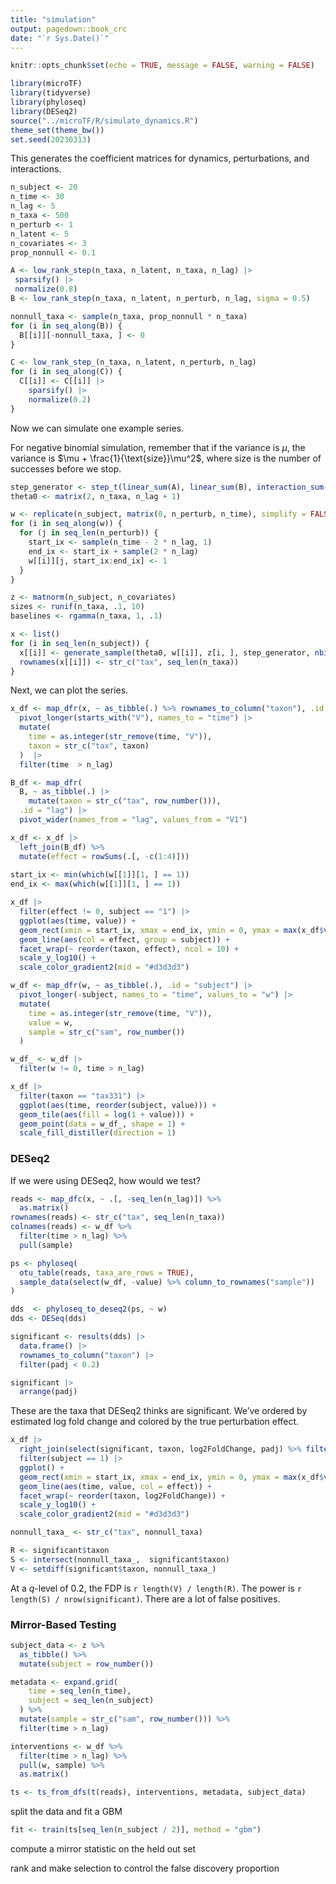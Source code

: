 ```yaml
---
title: "simulation"
output: pagedown::book_crc
date: "`r Sys.Date()`"
---
```


```r
knitr::opts_chunk$set(echo = TRUE, message = FALSE, warning = FALSE)
```

```r
library(microTF)
library(tidyverse)
library(phyloseq)
library(DESeq2)
source("../microTF/R/simulate_dynamics.R")
theme_set(theme_bw())
set.seed(20230313)
```

This generates the coefficient matrices for dynamics, perturbations, and
interactions.

```r
n_subject <- 20
n_time <- 30
n_lag <- 5
n_taxa <- 500
n_perturb <- 1
n_latent <- 5
n_covariates <- 3
prop_nonnull <- 0.1

A <- low_rank_step(n_taxa, n_latent, n_taxa, n_lag) |>
 sparsify() |>
 normalize(0.8)
B <- low_rank_step(n_taxa, n_latent, n_perturb, n_lag, sigma = 0.5)

nonnull_taxa <- sample(n_taxa, prop_nonnull * n_taxa)
for (i in seq_along(B)) {
  B[[i]][-nonnull_taxa, ] <- 0
}

C <- low_rank_step_(n_taxa, n_latent, n_perturb, n_lag)
for (i in seq_along(C)) {
  C[[i]] <- C[[i]] |>
    sparsify() |>
    normalize(0.2)
}
```

Now we can simulate one example series.

For negative binomial simulation, remember that if the variance is $\mu$, the
variance is $\mu + \frac{1}{\text{size}}\mu^2$, where $\text{size}$ is the
number of successes before we stop.

```r
step_generator <- step_t(linear_sum(A), linear_sum(B), interaction_sum(C))
theta0 <- matrix(2, n_taxa, n_lag + 1)

w <- replicate(n_subject, matrix(0, n_perturb, n_time), simplify = FALSE)
for (i in seq_along(w)) {
  for (j in seq_len(n_perturb)) {
    start_ix <- sample(n_time - 2 * n_lag, 1)
    end_ix <- start_ix + sample(2 * n_lag)
    w[[i]][j, start_ix:end_ix] <- 1
  }
}

z <- matnorm(n_subject, n_covariates)
sizes <- runif(n_taxa, .1, 10)
baselines <- rgamma(n_taxa, 1, .1)

x <- list()
for (i in seq_len(n_subject)) {
  x[[i]] <- generate_sample(theta0, w[[i]], z[i, ], step_generator, nbinom_sampler(sizes, baselines))
  rownames(x[[i]]) <- str_c("tax", seq_len(n_taxa))
}

```

Next, we can plot the series.

```r
x_df <- map_dfr(x, ~ as_tibble(.) %>% rownames_to_column("taxon"), .id = "subject") |>
  pivot_longer(starts_with("V"), names_to = "time") |>
  mutate(
    time = as.integer(str_remove(time, "V")),
    taxon = str_c("tax", taxon)
  )  |>
  filter(time  > n_lag)

B_df <- map_dfr(
  B, ~ as_tibble(.) |> 
    mutate(taxon = str_c("tax", row_number())),
  .id = "lag") |>
  pivot_wider(names_from = "lag", values_from = "V1")

x_df <- x_df |>
  left_join(B_df) %>%
  mutate(effect = rowSums(.[, -c(1:4)]))
  
start_ix <- min(which(w[[1]][1, ] == 1))
end_ix <- max(which(w[[1]][1, ] == 1))

x_df |>
  filter(effect != 0, subject == "1") |>
  ggplot(aes(time, value)) +
  geom_rect(xmin = start_ix, xmax = end_ix, ymin = 0, ymax = max(x_df$value), fill = "#d3d3d3") +
  geom_line(aes(col = effect, group = subject)) +
  facet_wrap(~ reorder(taxon, effect), ncol = 10) +
  scale_y_log10() +
  scale_color_gradient2(mid = "#d3d3d3")
```


```r
w_df <- map_dfr(w, ~ as_tibble(.), .id = "subject") |>
  pivot_longer(-subject, names_to = "time", values_to = "w") |>
  mutate(
    time = as.integer(str_remove(time, "V")),
    value = w,
    sample = str_c("sam", row_number())
  )

w_df_ <- w_df |>
  filter(w != 0, time > n_lag)

x_df |>
  filter(taxon == "tax331") |>
  ggplot(aes(time, reorder(subject, value))) +
  geom_tile(aes(fill = log(1 + value))) +
  geom_point(data = w_df_, shape = 1) +
  scale_fill_distiller(direction = 1)
```

### DESeq2

If we were using DESeq2, how would we test?

```r
reads <- map_dfc(x, ~ .[, -seq_len(n_lag)]) %>%
  as.matrix()
rownames(reads) <- str_c("tax", seq_len(n_taxa))
colnames(reads) <- w_df %>%
  filter(time > n_lag) %>%
  pull(sample)

ps <- phyloseq(
  otu_table(reads, taxa_are_rows = TRUE),
  sample_data(select(w_df, -value) %>% column_to_rownames("sample"))
)

dds  <- phyloseq_to_deseq2(ps, ~ w)
dds <- DESeq(dds)
```

```r
significant <- results(dds) |>
  data.frame() |>
  rownames_to_column("taxon") |>
  filter(padj < 0.2)

significant |>
  arrange(padj)
```

These are the taxa that DESeq2 thinks are significant. We've ordered by
estimated log fold change and colored by the true perturbation effect.

```r
x_df |>
  right_join(select(significant, taxon, log2FoldChange, padj) %>% filter(padj < 1e-6)) |>
  filter(subject == 1) |>
  ggplot() +
  geom_rect(xmin = start_ix, xmax = end_ix, ymin = 0, ymax = max(x_df$value), fill = "#d3d3d3") +
  geom_line(aes(time, value, col = effect)) +
  facet_wrap(~ reorder(taxon, log2FoldChange)) +
  scale_y_log10() +
  scale_color_gradient2(mid = "#d3d3d3")
```

```r
nonnull_taxa_ <- str_c("tax", nonnull_taxa)

R <- significant$taxon
S <- intersect(nonnull_taxa_,  significant$taxon)
V <- setdiff(significant$taxon, nonnull_taxa_)
```

At a $q$-level of 0.2, the FDP is `r length(V) / length(R)`. The power is 
`r length(S) / nrow(significant)`. There are a lot of false positives.

### Mirror-Based Testing

```r
subject_data <- z %>%
  as_tibble() %>%
  mutate(subject = row_number())

metadata <- expand.grid(
    time = seq_len(n_time),
    subject = seq_len(n_subject)
  ) %>%
  mutate(sample = str_c("sam", row_number())) %>%
  filter(time > n_lag)

interventions <- w_df %>%
  filter(time > n_lag) %>%
  pull(w, sample) %>%
  as.matrix()

ts <- ts_from_dfs(t(reads), interventions, metadata, subject_data)
```

split the data and fit a GBM

```r
fit <- train(ts[seq_len(n_subject / 2)], method = "gbm")
```

compute a mirror statistic on the held out set

rank and make selection to control the false discovery proportion

